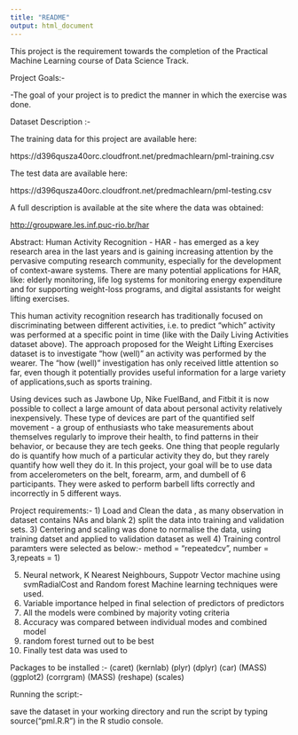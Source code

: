 ```yaml
---
title: "README"
output: html_document
---
```



This project is the requirement towards the completion of the Practical Machine Learning course of Data Science Track.



Project Goals:-

-The goal of your project is to predict the manner in which the exercise was done.



Dataset Description :-

The training data for this project are available here: 

https://d396qusza40orc.cloudfront.net/predmachlearn/pml-training.csv

The test data are available here: 

https://d396qusza40orc.cloudfront.net/predmachlearn/pml-testing.csv

A full description is available at the site where the data was obtained:


<http://groupware.les.inf.puc-rio.br/har>

Abstract: Human Activity Recognition - HAR - has emerged as a key research area in the last years and is gaining increasing attention by the pervasive computing research community, especially for the development of context-aware systems. There are many potential applications for HAR, like: elderly monitoring, life log systems for monitoring energy expenditure and for supporting weight-loss programs, and digital assistants for weight lifting exercises.


This human activity recognition research has traditionally focused on discriminating between different activities, i.e. to predict "which" activity was performed at a specific point in time (like with the Daily Living Activities dataset above). The approach proposed for the Weight Lifting Exercises dataset is to investigate "how (well)" an activity was performed by the wearer. The "how (well)" investigation has only received little attention so far, even though it potentially provides useful information for a large variety of applications,such as sports training.

Using devices such as Jawbone Up, Nike FuelBand, and Fitbit it is now possible to collect a large amount of data about personal activity relatively inexpensively. These type of devices are part of the quantified self movement - a group of enthusiasts who take measurements about themselves regularly to improve their health, to find patterns in their behavior, or because they are tech geeks. One thing that people regularly do is quantify how much of a particular activity they do, but they rarely quantify how well they do it. In this project, your goal will be to use data from accelerometers on the belt, forearm, arm, and dumbell of 6 participants. They were asked to perform barbell lifts correctly and incorrectly in 5 different ways.



Project requirements:-
1) Load and Clean the data , as many observation in dataset contains NAs and blank 
2) split the data into training and validation sets. 
3) Centering and scaling was done to normalise the data, using training datset and applied to validation dataset as well
4) Training control paramters were selected as below:-
method = "repeatedcv", number = 3,repeats = 1)

5) Neural network, K Nearest Neighbours, Suppotr Vector machine using svmRadialCost and Random forest Machine learning techniques were used.
6) Variable importance helped in final selection of predictors of predictors 
7) All the models were combined by majority voting criteria
8) Accuracy was compared between individual modes and combined model
9) random forest turned out to be best
10) Finally test data was used to 



Packages to be installed :-
(caret) 
(kernlab)
(plyr)
(dplyr)
(car)
(MASS)
(ggplot2)
(corrgram)
(MASS)
(reshape)
(scales)


Running the script:-

save the dataset in your working directory and run the script by typing source("pml.R.R") in the R studio console.
